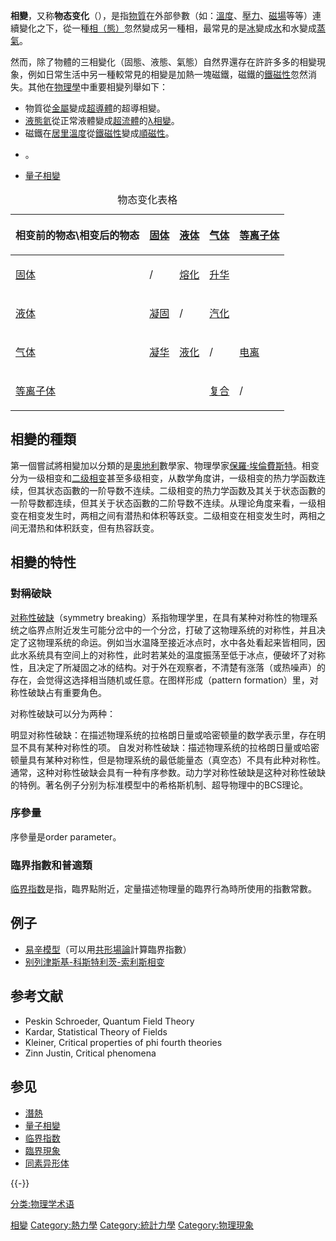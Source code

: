 {{No footnotes|time=2022-02-08T18:12:42+00:00}}
'''相變'''，又称'''物态变化'''（{{lang-en|Phase Transition}}），是指[[物質|物質]]在外部參數（如：[[溫度|溫度]]、[[壓力|壓力]]、[[磁場|磁場]]等等）連續變化之下，從一種[[相態|相（態）]]忽然變成另一種相，最常見的是[[冰|冰]]變成[[水|水]]和水變成[[蒸氣|蒸氣]]。

然而，除了物體的三相變化（固態、液態、氣態）自然界還存在許許多多的相變現象，例如日常生活中另一種較常見的相變是加熱一塊磁鐵，磁鐵的[[鐵磁性|鐵磁性]]忽然消失。其他在[[物理學|物理學]]中重要相變列舉如下：

*物質從[[金屬|金屬]]變成[[超導體|超導體]]的超導相變。
*[[液態氦|液態氦]]從正常液體變成[[超流體|超流體]]的[[λ相變|λ相變]]。
*磁鐵在[[居里點|居里溫度]]從[[鐵磁性|鐵磁性]]變成[[順磁性|順磁性]]。
*{{le|金屬-絕緣體相變|Metal–insulator transition}}。
*[[量子相變|量子相變]]

{| class="wikitable"
|+物态变化表格
!相变前的物态\相变后的物态
![[固体|固体]]
![[液体|液体]]
![[气体|气体]]
![[等离子体|等离子体]]
|-
|[[固体|固体]]
|/
|[[熔化|熔化]]
|[[升华|升华]]
|
|-
|[[液体|液体]]
|[[凝固|凝固]]
|/
|[[汽化|汽化]]
|
|-
|[[气体|气体]]
|[[凝华|凝华]]
|[[液化|液化]]
|/
|[[电离|电离]]
|-
|[[等离子体|等离子体]]
|
|
|[[復合_(物理學)|复合]]
|/
|}

== 相變的種類 ==
第一個嘗試將相變加以分類的是[[奧地利|奧地利]]數學家、物理學家[[保羅·埃倫費斯特|保羅·埃倫費斯特]]。相变分为一级相变和[[二级相变|二级相变]]甚至多级相变，从数学角度讲，一级相变的热力学函数连续，但其状态函數的一阶导数不连续。二级相变的热力学函数及其关于状态函數的一阶导数都连续，但其关于状态函數的二阶导数不连续。从理论角度来看，一级相变在相变发生时，两相之间有潜热和体积等跃变。二级相变在相变发生时，两相之间无潜热和体积跃变，但有热容跃变。

== 相變的特性 ==

=== 對稱破缺 ===
[[对称性破缺|对称性破缺]]（symmetry breaking）系指物理学里，在具有某种对称性的物理系统之临界点附近发生可能分岔中的一个分岔，打破了这物理系统的对称性，并且决定了这物理系统的命运。例如当水温降至接近冰点时，水中各处看起来皆相同，因此水系统具有空间上的对称性，此时若某处的温度振荡至低于冰点，便破坏了对称性，且决定了所凝固之冰的结构。对于外在观察者，不清楚有涨落（或热噪声）的存在，会觉得这选择相当随机或任意。在图样形成（pattern formation）里，对称性破缺占有重要角色。

对称性破缺可以分为两种：

明显对称性破缺：在描述物理系统的拉格朗日量或哈密顿量的数学表示里，存在明显不具有某种对称性的项。
自发对称性破缺：描述物理系统的拉格朗日量或哈密顿量具有某种对称性，但是物理系统的最低能量态（真空态）不具有此种对称性。通常，这种对称性破缺会具有一种有序参数。动力学对称性破缺是这种对称性破缺的特例。著名例子分别为标准模型中的希格斯机制、超导物理中的BCS理论。

=== 序參量 ===
序參量是order parameter。

=== 臨界指數和普適類 ===
{{see|临界指数}}
[[临界指数|临界指数]]是指，臨界點附近，定量描述物理量的臨界行為時所使用的指數常數。

== 例子 ==

* [[易辛模型|易辛模型]]（可以用[[共形場論|共形場論]]計算臨界指數）
* [[别列津斯基-科斯特利茨-索利斯相变|别列津斯基-科斯特利茨-索利斯相变]]

== 参考文献 ==

* Peskin Schroeder, Quantum Field Theory
* Kardar, Statistical Theory of Fields
* Kleiner, Critical properties of phi fourth theories
* Zinn Justin, Critical phenomena
{{Reflist}}

== 参见 ==
{{Portal box|物理学}}
* [[潛熱|潛熱]]
* [[量子相變|量子相變]]
*[[临界指数|临界指数]]
* [[臨界現象|臨界現象]]
* [[同素异形体|同素异形体]]

{{-}}
{{物质状态}}

{{Authority control}}

[[Category:相變|]]
[[Category:熱力學|Category:熱力學]]
[[Category:統計力學|Category:統計力學]]
[[Category:物理現象|Category:物理現象]]
[[分类:物理学术语|分类:物理学术语]]
